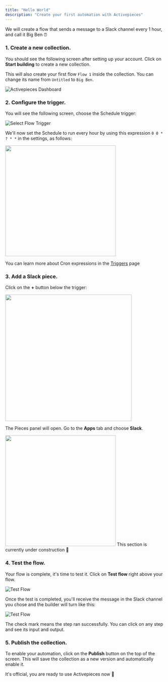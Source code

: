 ```yaml
---
title: "Hello World"
description: "Create your first automation with Activepieces"
---
```


We will create a flow that sends a message to a Slack channel every 1 hour, and call it Big Ben ⏰

### 1. Create a new collection.

You should see the following screen after setting up your account. Click on **Start building** to create a new collection.

This will also create your first flow `Flow 1` inside the collection. You can change its name from `Untitled` to `Big Ben`.

![Activepieces Dashboard](/resources/screenshots/quickstart-empty-dashboard.png)

### 2. Configure the trigger.

You will see the following screen, choose the Schedule trigger:

![Select Flow Trigger](/resources/screenshots/quickstart-configure-trigger.png)

We'll now set the Schedule to run every hour by using this expression `0 0 * ? * *` in the settings, as follows:

<img width="350" src="/resources/screenshots/quickstart-trigger-schedule.png" />

<Note>You can learn more about Cron expressions in the [Triggers](/using-activepieces/triggers) page</Note>

### 3. Add a Slack piece.

Click on the **+** button below the trigger:

<img width="400" src="/resources/screenshots/quickstart-add-piece-button.png" />

The Pieces panel will open. Go to the **Apps** tab and choose **Slack**.

<img width="350" src="/resources/screenshots/quickstart-piece-slack.png" />

<Warning>
   This section is currently under construction 🚧
</Warning>

### 4. Test the flow.

Your flow is complete, it's time to test it. Click on **Test flow** right above your flow.

![Test Flow](/resources/screenshots/quickstart-test-flow.png)

Once the test is completed, you'll receive the message in the Slack channel you chose and the builder will turn like this:

![Test Flow](/resources/screenshots/quickstart-test-flow-completed.png)

The check mark means the step ran successfully. You can click on any step and see its input and output.

### 5. Publish the collection.

To enable your automation, click on the **Publish** button on the top of the screen. This will save the collection as a new version and automatically enable it.

It's official, you are ready to use Activepieces now 🎉